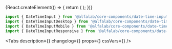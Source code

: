 


<Meta
    title='Компоненты/DateTimeInput'
    component={DateTimeInput}
/>

<!-- Canvas -->

<Story name='DateTimeInput'>
    {React.createElement(() => {
        return (
            <DateTimeInput
                block={boolean('block', false)}
                size={select('size', ['s', 'm', 'l'], 's')}
                error={text('error', '')}
                hint={text('hint', '')}
                label={text('label', '')}
                picker={boolean('picker', false)}
                clear={boolean('clear', false)}
            />
        );
    })}
</Story>

<!-- Docs -->

<ComponentHeader
    name='DateTimeInput'
    version={version}
    package='@alfalab/core-components/date-time-input'
/>

```jsx
import { DateTimeInput } from '@alfalab/core-components/date-time-input';
import { DateTimeInputDesktop } from '@alfalab/core-components/date-time-input/desktop';
import { DateTimeInputMobile } from '@alfalab/core-components/date-time-input/mobile';
import { DateTimeInputResponsive } from '@alfalab/core-components/date-time-input/responsive';
```

<Tabs
    description={<Description />}
    changelog={<Changelog />}
    props={<ArgsTable of={DateTimeInput} />}
    cssVars={<CssVars css={styles} />}
/>
